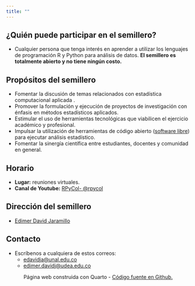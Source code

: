```yaml
---
title: ""
---
```


## ¿Quién puede participar en el semillero?

- Cualquier persona que tenga interés en aprender a utilizar los lenguajes de programación R y Python para análisis de datos. **El semillero es totalmente abierto y no tiene ningún costo.**

## Propósitos del semillero  

- Fomentar la discusión de temas relacionados con estadística computacional aplicada .
- Promover la formulación y ejecución de proyectos de investigación con énfasis en métodos estadísticos aplicados.
- Estimular el uso de herramientas tecnológicas que viabilicen el ejercicio académico y profesional.
- Impulsar la utilización de herramientas de código abierto ([software libre](https://en.wikipedia.org/wiki/Free_software)) para ejecutar análisis estadístico.
- Fomentar la sinergía científica entre estudiantes, docentes y comunidad en general.

## Horario

- **Lugar:** reuniones virtuales.
- **Canal de Youtube:** [RPyCol- @rpycol](https://www.youtube.com/@rpycol)

## Dirección del semillero

- [Edimer David Jaramillo](https://edimer.netlify.app/)  

## Contacto

- Escríbenos a cualquiera de estos correos:
  - <edavidja@unal.edu.co>
  - <edimer.davidj@udea.edu.co>
  
<center> <p>Página web construida con Quarto - <a href="https://github.com/web-edimer/unal-semilleror-facca.github.io">Código fuente en Github.</a></p></center>